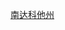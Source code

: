{{Userbox
  |border-c = lightgrey
  |border-s = 1
  |id-c     = lightgrey
  |id-s     = 12
  |id-fc    = 
  |info-c   = white
  |info-s   = 9
  |info-fc  = black
  |id       = [[Image:Flag of South Dakota.svg|60px]]
  |info     = 这个用户居住于'''[[南达科他州]]'''。
}}<includeonly>
[[Category:南达科他州维基人|{{PAGENAME}}]]
</includeonly><noinclude>
[[Category:南达科他州维基人|南达科他州]]
</noinclude>